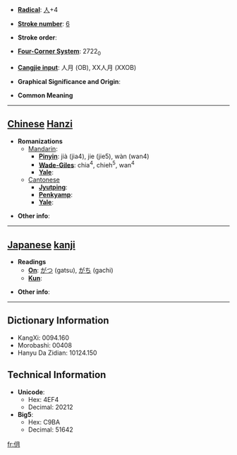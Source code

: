 * '''[[Wiktionary:Chinese radical index| Radical]]''': [[Wiktionary:Chinese radical index 人|人]]+4

* '''[[Wiktionary:Chinese total strokes index|Stroke number]]''': [[Wiktionary:Chinese total strokes index 6|6]]

* '''Stroke order''': 

* '''[[Wiktionary:Chinese four corner index|Four-Corner System]]''': 2722<sub>0</sub>

* '''[[Wiktionary:Chinese Cangjie index|Cangjie input]]''': 人月 (OB), XX人月 (XXOB)

* '''Graphical Significance and Origin''': 

* '''Common Meaning'''

----

== [[Chinese]] [[Hanzi]] ==

* '''Romanizations'''
** [[Mandarin]]:
*** '''[[Pinyin]]''': jià (jia4), jie (jie5), wàn (wan4)
*** '''[[Wade-Giles]]''': chia<sup>4</sup>, chieh<sup>5</sup>, wan<sup>4</sup>
*** '''[[Yale]]''': 
**[[Cantonese]]
***'''[[Jyutping]]''':
***'''[[Penkyamp]]''': 
***'''[[Yale]]''': 

* '''Other info''': 

----

== [[Japanese]] [[kanji]] ==

* '''Readings'''
** '''[[On]]''': [[がつ]] (gatsu), [[がち]] (gachi)
** '''[[Kun]]''': 

* '''Other info''':  

----

== Dictionary Information ==

* KangXi: 0094.160
* Morobashi: 00408
* Hanyu Da Zidian: 10124.150

== Technical Information ==

* '''Unicode''':
** Hex: 4EF4
** Decimal: 20212
* '''Big5''':
** Hex: C9BA
** Decimal: 51642

[[fr:仴]]